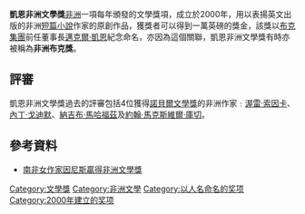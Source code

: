 '''凱恩非洲文學獎'''[[非洲|非洲]]一項每年頒發的文學獎項，成立於2000年，用以表揚英文出版的非洲[[短篇小說|短篇小說]]作家的原創作品，獲獎者可以得到一萬英磅的獎金，該獎以[[布克集團|布克集團]]前任董事長[[邁克爾·凱恩|邁克爾·凱恩]]紀念命名，亦因為這個關聯，凱恩非洲文學獎有時亦被稱為'''非洲布克獎'''。

==評審==
凱恩非洲文學獎過去的評審包括4位獲得[[諾貝爾文學獎|諾貝爾文學獎]]的非洲作家﹕[[渥雷·索因卡|渥雷·索因卡]]、[[內丁·戈迪默|內丁·戈迪默]]、[[納吉布·馬哈福茲|納吉布·馬哈福茲]]及[[約翰·馬克斯維爾·庫切|約翰·馬克斯維爾·庫切]]。

==參考資料==
*[https://web.archive.org/web/20131016015352/http://www.publishing.com.hk/pubnews/NewsDetail.asp?NewsID=20080711101 南非女作家因尼斯贏得非洲文學獎]

[[Category:文學獎|Category:文學獎]]
[[Category:非洲文學|Category:非洲文學]]
[[Category:以人名命名的奖项|Category:以人名命名的奖项]]
[[Category:2000年建立的奖项|Category:2000年建立的奖项]]